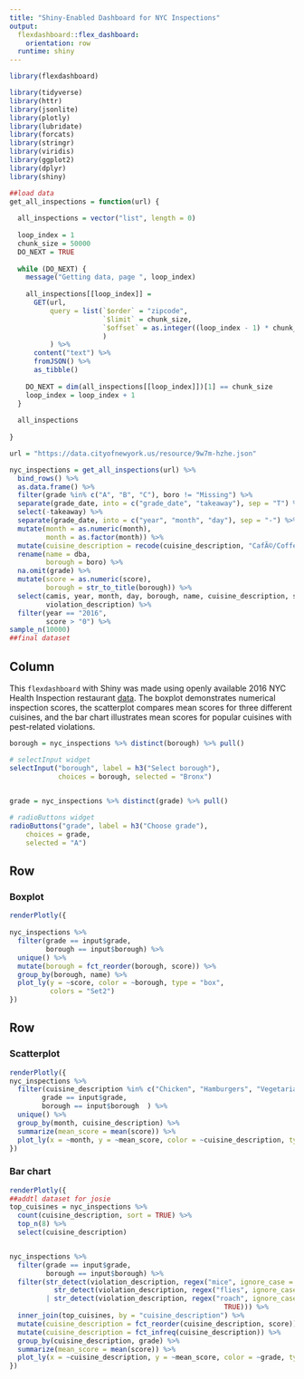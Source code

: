```yaml
---
title: "Shiny-Enabled Dashboard for NYC Inspections"
output: 
  flexdashboard::flex_dashboard:
    orientation: row
  runtime: shiny
---
```


```r
library(flexdashboard)
```


```r
library(tidyverse)
library(httr)
library(jsonlite)
library(plotly)
library(lubridate)
library(forcats)
library(stringr)
library(viridis)
library(ggplot2)
library(dplyr)
library(shiny)
```

```r
##load data
get_all_inspections = function(url) {
  
  all_inspections = vector("list", length = 0)
  
  loop_index = 1
  chunk_size = 50000
  DO_NEXT = TRUE
  
  while (DO_NEXT) {
    message("Getting data, page ", loop_index)
    
    all_inspections[[loop_index]] = 
      GET(url,
          query = list(`$order` = "zipcode",
                       `$limit` = chunk_size,
                       `$offset` = as.integer((loop_index - 1) * chunk_size)
                       )
          ) %>%
      content("text") %>%
      fromJSON() %>%
      as_tibble()
    
    DO_NEXT = dim(all_inspections[[loop_index]])[1] == chunk_size
    loop_index = loop_index + 1
  }
  
  all_inspections
  
}

url = "https://data.cityofnewyork.us/resource/9w7m-hzhe.json"

nyc_inspections = get_all_inspections(url) %>%
  bind_rows() %>% 
  as.data.frame() %>% 
  filter(grade %in% c("A", "B", "C"), boro != "Missing") %>% 
  separate(grade_date, into = c("grade_date", "takeaway"), sep = "T") %>%
  select(-takeaway) %>% 
  separate(grade_date, into = c("year", "month", "day"), sep = "-") %>%
  mutate(month = as.numeric(month),
         month = as.factor(month)) %>% 
  mutate(cuisine_description = recode(cuisine_description, "CafÃ©/Coffee/Tea" = "Cafe", "Latin (Cuban, Dominican, Puerto Rican, South & Central American)" = "Latin")) %>%
  rename(name = dba,
         borough = boro) %>% 
  na.omit(grade) %>% 
  mutate(score = as.numeric(score),
         borough = str_to_title(borough)) %>%
  select(camis, year, month, day, borough, name, cuisine_description, score, grade, 
         violation_description) %>% 
  filter(year == "2016",
         score > "0") %>% 
sample_n(10000)
##final dataset
```


Column {.sidebar}
-----------------------------------------------------------------------
This `flexdashboard` with Shiny was made using openly available 2016 NYC Health Inspection restaurant [data](https://data.cityofnewyork.us/Health/DOHMH-New-York-City-Restaurant-Inspection-Results/xx67-kt59/data). The boxplot demonstrates numerical inspection scores, the scatterplot compares mean scores for three different cuisines, and the bar chart illustrates mean scores for popular cuisines with pest-related violations. 
```r
borough = nyc_inspections %>% distinct(borough) %>% pull()

# selectInput widget
selectInput("borough", label = h3("Select borough"),
            choices = borough, selected = "Bronx")

  
grade = nyc_inspections %>% distinct(grade) %>% pull()

# radioButtons widget
radioButtons("grade", label = h3("Choose grade"),
    choices = grade, 
    selected = "A")
```


Row
-----------------------------------------------------------------------

### Boxplot 
```r
renderPlotly({
    
nyc_inspections %>% 
  filter(grade == input$grade,
         borough == input$borough) %>% 
  unique() %>% 
  mutate(borough = fct_reorder(borough, score)) %>% 
  group_by(borough, name) %>% 
  plot_ly(y = ~score, color = ~borough, type = "box",
          colors = "Set2")
})
```

Row {.tabset .tabset-fade}
-----------------------------------------------------------------------

### Scatterplot 

```r
renderPlotly({
nyc_inspections %>% 
  filter(cuisine_description %in% c("Chicken", "Hamburgers", "Vegetarian"),
        grade == input$grade,
        borough == input$borough  ) %>%
  unique() %>% 
  group_by(month, cuisine_description) %>% 
  summarize(mean_score = mean(score)) %>% 
  plot_ly(x = ~month, y = ~mean_score, color = ~cuisine_description, type = "scatter") 
})
```

### Bar chart 

```r
renderPlotly({ 
##addtl dataset for josie
top_cuisines = nyc_inspections %>%
  count(cuisine_description, sort = TRUE) %>% 
  top_n(8) %>% 
  select(cuisine_description) 


nyc_inspections %>% 
  filter(grade == input$grade,
         borough == input$borough) %>% 
  filter(str_detect(violation_description, regex("mice", ignore_case = TRUE)) |
           str_detect(violation_description, regex("flies", ignore_case = TRUE))
         | str_detect(violation_description, regex("roach", ignore_case =
                                                     TRUE))) %>%
  inner_join(top_cuisines, by = "cuisine_description") %>%
  mutate(cuisine_description = fct_reorder(cuisine_description, score)) %>%
  mutate(cuisine_description = fct_infreq(cuisine_description)) %>%
  group_by(cuisine_description, grade) %>%
  summarize(mean_score = mean(score)) %>%
  plot_ly(x = ~cuisine_description, y = ~mean_score, color = ~grade, type = "bar")
})

```

